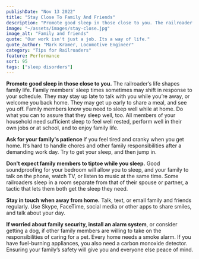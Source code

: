 ```yaml
---
publishDate: "Nov 13 2022"
title: "Stay Close To Family And Friends"
description: "Promote good sleep in those close to you. The railroader’s life shapes family life."
image: "~/assets/images/stay-close.jpg"
image_alt: "Family and friends"
quote: "Our work isn't just a job. Its a way of life."
quote_author: "Mark Kramer, Locomotive Engineer"
category: "Tips for Railroaders"
feature: Performance
sort: 95
tags: ["sleep disorders"]
---
```


**Promote good sleep in those close to you.** The railroader’s life shapes family life. Family members’ sleep times sometimes may shift in response to your schedule. They may stay up late to talk with you while you’re away, or welcome you back home. They may get up early to share a meal, and see you off. Family members know you need to sleep well while at home. Do what you can to assure that they sleep well, too. All members of your household need sufficient sleep to feel well rested, perform well in their own jobs or at school, and to enjoy family life.

**Ask for your family's patience** if you feel tired and cranky when you get home. It’s hard to handle chores and other family responsibilities after a demanding work day. Try to get your sleep, and then jump in.

**Don't expect family members to tiptoe while you sleep.** Good soundproofing for your bedroom will allow you to sleep, and your family to talk on the phone, watch TV, or listen to music at the same time. Some railroaders sleep in a room separate from that of their spouse or partner, a tactic that lets them both get the sleep they need.

**Stay in touch when away from home.** Talk, text, or email family and friends regularly. Use Skype, FaceTime, social media or other apps to share smiles, and talk about your day.

**If worried about family security, install an alarm system**, or consider getting a dog, if other family members are willing to take on the responsibilities of caring for a pet. Every home needs a smoke alarm. If you have fuel-burning appliances, you also need a carbon monoxide detector. Ensuring your family’s safety will give you and everyone else peace of mind.
